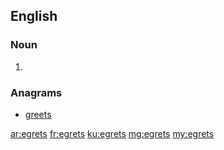 ==English==

===Noun===
{{head|en|plural}}

# {{plural of|egret|lang=en}}

===Anagrams===
* [[greets#English|greets]]

[[ar:egrets]]
[[fr:egrets]]
[[ku:egrets]]
[[mg:egrets]]
[[my:egrets]]